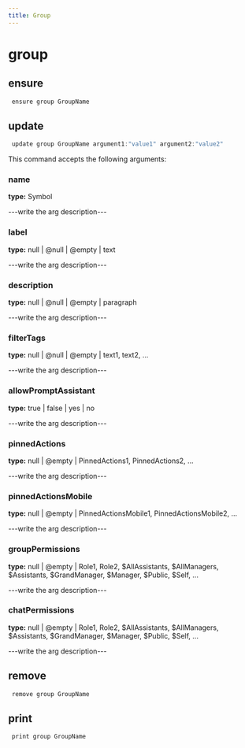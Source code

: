 ```yaml
---
title: Group
---
```


# group

## ensure

```js filename="Terminal" copy
 ensure group GroupName
```


## update

```js filename="Terminal" copy
 update group GroupName argument1:"value1" argument2:"value2"
```

This command accepts the following arguments:

### name
**type:** Symbol

---write the arg description---

### label
**type:** null | @null | @empty | text

---write the arg description---

### description
**type:** null | @null | @empty | paragraph

---write the arg description---

### filterTags
**type:** null | @null | @empty | text1, text2, ...

---write the arg description---

### allowPromptAssistant
**type:** true | false | yes | no

---write the arg description---

### pinnedActions
**type:** null | @empty | PinnedActions1, PinnedActions2, ...

---write the arg description---

### pinnedActionsMobile
**type:** null | @empty | PinnedActionsMobile1, PinnedActionsMobile2, ...

---write the arg description---

### groupPermissions
**type:** null | @empty | Role1, Role2, $AllAssistants, $AllManagers, $Assistants, $GrandManager, $Manager, $Public, $Self, ...

---write the arg description---

### chatPermissions
**type:** null | @empty | Role1, Role2, $AllAssistants, $AllManagers, $Assistants, $GrandManager, $Manager, $Public, $Self, ...

---write the arg description---


## remove

```js filename="Terminal" copy
 remove group GroupName
```


## print

```js filename="Terminal" copy
 print group GroupName
```


